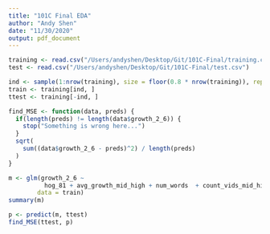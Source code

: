 ```yaml
---
title: "101C Final EDA"
author: "Andy Shen"
date: "11/30/2020"
output: pdf_document
---
```


```r
training <- read.csv("/Users/andyshen/Desktop/Git/101C-Final/training.csv")
test <- read.csv("/Users/andyshen/Desktop/Git/101C-Final/test.csv")
```


```r
ind <- sample(1:nrow(training), size = floor(0.8 * nrow(training)), replace = F)
train <- training[ind, ]
ttest <- training[-ind, ]
```

```r
find_MSE <- function(data, preds) {
  if(length(preds) != length(data$growth_2_6)) {
    stop("Something is wrong here...")
  }
  sqrt(
    sum((data$growth_2_6 - preds)^2) / length(preds)
  )
}
```



```r
m <- glm(growth_2_6 ~ 
          hog_81 + avg_growth_mid_high + num_words  + count_vids_mid_high, 
        data = train)
summary(m)
```


```r
p <- predict(m, ttest)
find_MSE(ttest, p)
```

